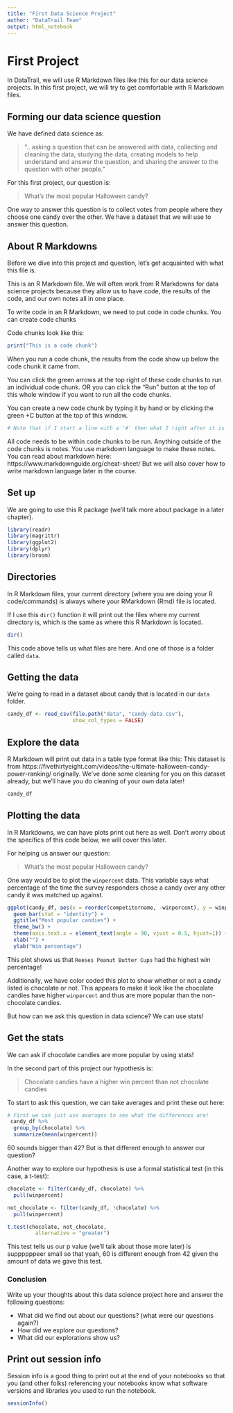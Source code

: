 ```yaml
---
title: "First Data Science Project"
author: "DataTrail Team"
output: html_notebook
---
```


# First Project

In DataTrail, we will use R Markdown files like this for our data science projects. In this first project, we will try to get comfortable with R Markdown files. 

## Forming our data science question 

We have defined data science as: 

> ".. asking a question that can be answered with data, collecting and cleaning the data, studying the data, creating models to help understand and answer the question, and sharing the answer to the question with other people."

For this first project, our question is: 

> What's the most popular Halloween candy? 

One way to answer this question is to collect votes from people where they choose one candy over the other. We have a dataset that we will use to answer this question. 

## About R Markdowns

Before we dive into this project and question, let's get acquainted with what this file is. 

This is an R Markdown file. We will often work from R Markdowns for data science projects because they allow us to have code, the results of the code, and our own notes all in one place. 

To write code in an R Markdown, we need to put code in code chunks. You can create code chunks

Code chunks look like this:

```r
print("This is a code chunk")
```

When you run a code chunk, the results from the code show up below the code chunk it came from.

You can click the green arrows at the top right of these code chunks to run an individual code chunk. OR you can click the "Run" button at the top of this whole window if you want to run all the code chunks.

You can create a new code chunk by typing it by hand or by clicking the green +C button at the top of this window.

```r
# Note that if I start a line with a '#' then what I right after it is ignored by R. 
```

All code needs to be within code chunks to be run. Anything outside of the code chunks is notes. You use markdown language to make these notes.
You can read about markdown here: https://www.markdownguide.org/cheat-sheet/
But we will also cover how to write markdown language later in the course. 

## Set up 

We are going to use this R package (we'll talk more about package in a later chapter). 

```r
library(readr)
library(magrittr)
library(ggplot2)
library(dplyr)
library(broom)
```

## Directories

In R Markdown files, your current directory (where you are doing your R code/commands) is always where your RMarkdown (Rmd) file is located.

If I use this `dir()` function it will print out the files where my current directory is, which is the same as where this R Markdown is located.

```r
dir()
```

This code above tells us what files are here. And one of those is a folder called `data`.

## Getting the data 

We're going to read in a dataset about candy that is located in our `data` folder. 

```r
candy_df <- read_csv(file.path("data", "candy-data.csv"), 
                     show_col_types = FALSE)
```

## Explore the data 

R Markdown will print out data in a table type format like this: 
This dataset is from https://fivethirtyeight.com/videos/the-ultimate-halloween-candy-power-ranking/ originally. 
We've done some cleaning for you on this dataset already, but we'll have you do cleaning of your own data later!

```r
candy_df
```

## Plotting the data

In R Markdowns, we can have plots print out here as well. Don't worry about the specifics of this code below, we will cover this later. 

For helping us answer our question: 

> What's the most popular Halloween candy? 

One way would be to plot the `winpercent` data. This variable says what percentage of the time the survey responders chose a candy over any other candy it was matched up against. 

```r
ggplot(candy_df, aes(x = reorder(competitorname, -winpercent), y = winpercent, fill = chocolate)) + 
  geom_bar(stat = "identity") + 
  ggtitle("Most popular candies") + 
  theme_bw() + 
  theme(axis.text.x = element_text(angle = 90, vjust = 0.5, hjust=1)) + 
  xlab("") + 
  ylab("Win percentage")
```

This plot shows us that `Reeses Peanut Butter Cups` had the highest win percentage!

Additionally, we have color coded this plot to show whether or not a candy listed is chocolate or not. This appears to make it look like the chocolate candies have higher `winpercent` and thus are more popular than the non-chocolate candies. 

But how can we ask this question in data science? We can use stats!

## Get the stats 

We can ask if chocolate candies are more popular by using stats! 

In the second part of this project our hypothesis is: 

> Chocolate candies have a higher win percent than not chocolate candies

To start to ask this question, we can take averages and print these out here: 

```r
# First we can just use averages to see what the differences are!
 candy_df %>% 
  group_by(chocolate) %>% 
  summarize(mean(winpercent))
```

60 sounds bigger than 42? But is that different enough to answer our question? 

Another way to explore our hypothesis is use a formal statistical test (in this case, a t-test): 

```r
chocolate <- filter(candy_df, chocolate) %>% 
  pull(winpercent)

not_chocolate <- filter(candy_df, !chocolate) %>% 
  pull(winpercent)

t.test(chocolate, not_chocolate, 
         alternative = "greater")
```
This test tells us our p value (we'll talk about those more later) is suppppppeer small so that yeah, 60 is different enough from 42 given the amount of data we gave this test. 

### Conclusion 

Write up your thoughts about this data science project here and answer the following questions: 

- What did we find out about our questions? (what were our questions again?)
- How did we explore our questions? 
- What did our explorations show us? 

## Print out session info

Session info is a good thing to print out at the end of your notebooks so that you (and other folks) referencing your notebooks know what software versions and libraries you used to run the notebook.

```r
sessionInfo()
```
